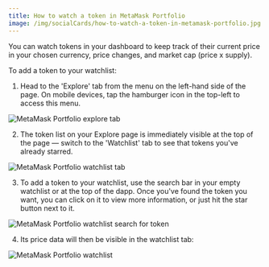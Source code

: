 ```yaml
---
title: How to watch a token in MetaMask Portfolio
image: /img/socialCards/how-to-watch-a-token-in-metamask-portfolio.jpg
---
```



<CustomLayout />

You can watch tokens in your dashboard to keep track of their current price in your chosen currency, price changes, and market cap (price x supply).

To add a token to your watchlist:

1. Head to the 'Explore' tab from the menu on the left-hand side of the page. On mobile devices, tap the hamburger icon in the top-left to access this menu.

<div class="center-container">
  <div class="img-small">
    <img
      src={
        require("../../../img/metamask-portfolio/dashboard/how-to-watch-a-token-in-metamask-portfolio/MetaMask_Portfolio_explore_tab.png")
          .default
      }
      alt="MetaMask Portfolio explore tab"
    />
  </div>
</div>

2. The token list on your Explore page is immediately visible at the top of the page — switch to the 'Watchlist' tab to see that tokens you've already starred.

<div class="center-container">
  <div class="img-large">
    <img
      src={
        require("../../../img/metamask-portfolio/dashboard/how-to-watch-a-token-in-metamask-portfolio/MetaMask_Portfolio_watchlist_tab.png")
          .default
      }
      alt="MetaMask Portfolio watchlist tab"
    />
  </div>
</div>

3. To add a token to your watchlist, use the search bar in your empty watchlist or at the top of the dapp. Once you've found the token you want, you can click on it to view more information, or just hit the star button next to it.

<div class="center-container">
  <div class="img-large">
    <img
      src={
        require("../../../img/metamask-portfolio/dashboard/how-to-watch-a-token-in-metamask-portfolio/MetaMask_Portfolio_watchlist_search_for_token.png")
          .default
      }
      alt="MetaMask Portfolio watchlist search for token"
    />
  </div>
</div>

4. Its price data will then be visible in the watchlist tab:

<div class="center-container">
  <div class="img-large">
    <img
      src={
        require("../../../img/metamask-portfolio/dashboard/how-to-watch-a-token-in-metamask-portfolio/MetaMask_Portfolio_watchlist.png")
          .default
      }
      alt="MetaMask Portfolio watchlist"
    />
  </div>
</div>
